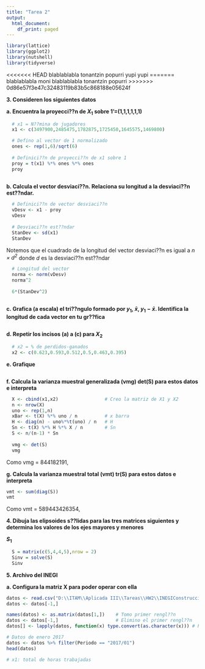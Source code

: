 ```yaml
---
title: "Tarea 2"
output:
  html_document:
    df_print: paged
---
```

```r
library(lattice)
library(ggplot2)
library(nutshell)
library(tidyverse)
```


<<<<<<< HEAD
blablablabla tonantzin popurri 
yupi yupi
=======
blablablabla moni
blablablabla tonantzin popurri
>>>>>>> 0d86e57f3e47c32483119b83b5c868188e05624f

**3. Consideren los siguientes datos**

**a. Encuentra la proyecci??n de $X_1$ sobre 1'=(1,1,1,1,1,1)**
```r
  # x1 = N??mina de jugadores
  x1 <- c(3497900,2485475,1782875,1725450,1645575,1469800)

  # Defino al vector de 1 normalizado 
  ones <- rep(1,6)/sqrt(6)
  
  # Definici??n de proyecci??n de x1 sobre 1
  proy = t(x1) %*% ones %*% ones
  proy
  
```

**b. Calcula el vector desviaci??n. Relaciona su longitud a la desviaci??n est??ndar.**
```r
  # Definici??n de vector desviaci??n
  vDesv <- x1 - proy
  vDesv
  
  # Desviaci??n est??ndar
  StanDev <- sd(x1)
  StanDev
```

Notemos que el cuadrado de la longitud del vector desviaci??n es igual a *$n\times d^2$* donde *d* es la desviaci??n est??ndar
```r

  # Longitud del vector
  norma <- norm(vDesv)
  norma^2
  
  6*(StanDev^2)
  
```

**c. Grafica (a escala) el tri??ngulo formado por $y_1$, $\bar{x}$, $y_1-\bar{x}$. Identifica la longitud de cada vector en tu gr??fica**
```r
  
```

**d. Repetir los incisos (a) a (c) para $X_2$**
```r

  # x2 = % de perdidos-ganados
  x2 <- c(0.623,0.593,0.512,0.5,0.463,0.395)

```

**e. Grafique**
```r

```

**f. Calcula la varianza muestral generalizada (vmg) det(S) para estos datos e interpreta**
```r
  X <- cbind(x1,x2)                 # Creo la matriz de X1 y X2
  n <- nrow(X)
  uno <- rep(1,n)
  xBar <- t(X) %*% uno / n          # x barra
  H <- diag(n) - uno%*%t(uno) / n   # H
  Sn <- t(X) %*% H %*% X / n        # Sn
  S <- n/(n-1) * Sn
  
  vmg <- det(S)
  vmg
```
Como vmg = 844182191, 

**g. Calcula la varianza muestral total (vmt) tr(S) para estos datos e interpreta**
```r
vmt <- sum(diag(S))
vmt
```
Como vmt = 589443426354, 

**4. Dibuja las elipsoides s??lidas para las tres matrices siguientes y determina los valores de los ejes mayores y menores**

**$S_1$**
```r
  S = matrix(c(5,4,4,5),nrow = 2)
  Sinv = solve(S)
  Sinv
```


**5. Archivo del INEGI**

**a. Configura la matriz X para poder operar con ella**
```r
datos <- read.csv("D:\\ITAM\\Aplicada III\\Tareas\\HW2\\INEGIConstruccion2017.csv", header=FALSE)
datos <- datos[-1,]

names(datos) <- as.matrix(datos[1,])    # Tomo primer rengl??n
datos <- datos[-1,]                     # Elimino el primer rengl??n
datos[] <- lapply(datos, function(x) type.convert(as.character(x))) # Primera columna names(datos) se vuelve el header

# Datos de enero 2017
datos <- datos %>% filter(Periodo == "2017/01")
head(datos)

# x1: total de horas trabajadas

```


